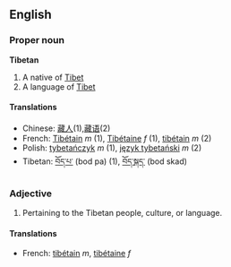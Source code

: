 ==English==
===Proper noun===
'''Tibetan'''

# A native of [[Tibet]]
# A language of [[Tibet]]

====Translations====

*Chinese: [[藏人]](1),[[藏语]](2)
*French: [[Tibétain]] ''m'' (1), [[Tibétaine]] ''f'' (1), [[tibétain]] ''m'' (2)
*Polish: [[tybetańczyk]] ''m'' (1), [[język tybetański]] ''m'' (2)
*Tibetan: [[བོད་པ་]] (bod pa) (1), [[བོད་སྐད་]] (bod skad)

=== Adjective ===

# Pertaining to the Tibetan people, culture, or language.

==== Translations ====

*French: [[tibétain]] ''m'', [[tibétaine]] ''f''